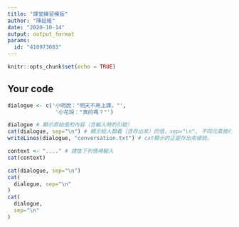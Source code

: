 ```yaml
---
title: "課堂練習模版"
author: "陳廷維"
date: "2020-10-14"
output: output_format
params:
  id: "410973083"
---
```


```r
knitr::opts_chunk$set(echo = TRUE)
```

## Your code

```r
dialogue <- c('小明說："明天不用上課。"',
               '小花說："真的嗎？"')

dialogue # 顯示原始值的內容（含輸入時的引號）
cat(dialogue, sep="\n") # 顯示給人類看（含存出來）的值，sep="\n", 不同元素換行陳列。
writeLines(dialogue, "conversation.txt") # cat顯示的正是存出來樣貌。
```
```r
context <- "...." # 請依下列情境輸入
cat(context)
```
```r
cat(dialogue, sep="\n")
cat(
  dialogue, sep="\n"
)
cat(
  dialogue,
  sep="\n"
)
```

